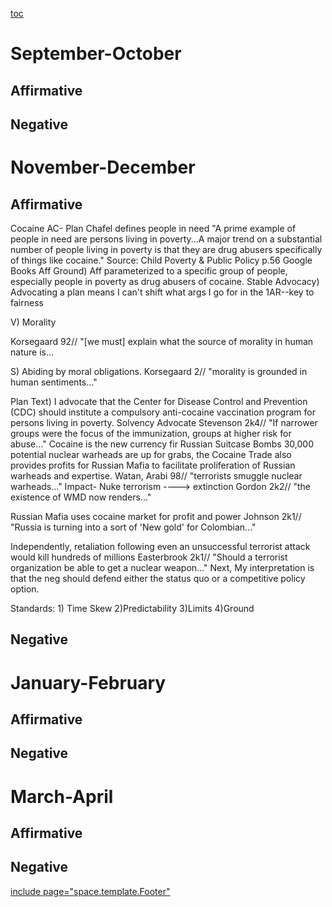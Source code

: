 [[toc]]
=September-October= 
==Affirmative== 
==Negative== 

=November-December= 
==Affirmative== 
Cocaine AC- Plan
Chafel defines people in need
"A prime example of people in need are persons living in poverty...A major trend on a substantial number of people living in poverty is that they are drug abusers specifically of things like cocaine." Source: Child Poverty & Public Policy p.56 Google Books
Aff Ground) Aff parameterized to a specific group of people, especially people in poverty as drug abusers of cocaine.
Stable Advocacy) Advocating a plan means I can't shift what args I go for in the 1AR--key to fairness

V) Morality

Korsegaard 92// "[we must] explain what the source of morality in human nature is...

S) Abiding by moral obligations.
Korsegaard 2// "morality is grounded in human sentiments..."

Plan Text) I advocate that the Center for Disease Control and Prevention (CDC) should institute a compulsory anti-cocaine vaccination program for persons living in poverty.
Solvency Advocate Stevenson 2k4// "If narrower groups were the focus of the immunization, groups at higher risk for abuse..."
Cocaine is the new currency fir Russian Suitcase Bombs 30,000 potential nuclear warheads are up for grabs, the Cocaine Trade also provides profits for Russian Mafia to facilitate proliferation of Russian warheads and expertise.
Watan, Arabi 98// "terrorists smuggle nuclear warheads..."
Impact-
Nuke terrorism ----> extinction
Gordon 2k2// "the existence of WMD now renders..."

Russian Mafia uses cocaine market for profit and power Johnson 2k1// "Russia is turning into a sort of 'New gold' for Colombian..."

Independently, retaliation following even an unsuccessful terrorist attack would kill hundreds of millions
Easterbrook 2k1// "Should a terrorist organization be able to get a nuclear weapon..."
Next, My interpretation is that the neg should defend either the status quo or a competitive policy option.

Standards:
1) Time Skew
2)Predictability
3)Limits
4)Ground



==Negative== 

=January-February= 
==Affirmative== 
==Negative== 

=March-April= 
==Affirmative== 
==Negative== 

[[include page="space.template.Footer"]]